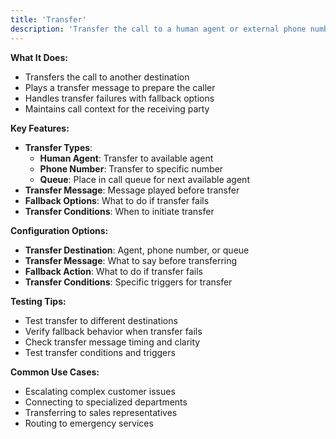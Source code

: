 ```yaml
---
title: 'Transfer'
description: 'Transfer the call to a human agent or external phone number'
---
```


**What It Does:**
- Transfers the call to another destination
- Plays a transfer message to prepare the caller
- Handles transfer failures with fallback options
- Maintains call context for the receiving party

**Key Features:**
- **Transfer Types**:
  - **Human Agent**: Transfer to available agent
  - **Phone Number**: Transfer to specific number
  - **Queue**: Place in call queue for next available agent
- **Transfer Message**: Message played before transfer
- **Fallback Options**: What to do if transfer fails
- **Transfer Conditions**: When to initiate transfer

**Configuration Options:**
- **Transfer Destination**: Agent, phone number, or queue
- **Transfer Message**: What to say before transferring
- **Fallback Action**: What to do if transfer fails
- **Transfer Conditions**: Specific triggers for transfer

**Testing Tips:**
- Test transfer to different destinations
- Verify fallback behavior when transfer fails
- Check transfer message timing and clarity
- Test transfer conditions and triggers

**Common Use Cases:**
- Escalating complex customer issues
- Connecting to specialized departments
- Transferring to sales representatives
- Routing to emergency services
